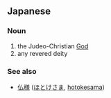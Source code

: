 ==Japanese==
{{ja-kanjitab|神|様}}
===Noun===
{{ja-noun|k|hira=かみさま|rom=kamisama}}
# the Judeo-Christian [[God]]
# any revered deity

=== See also ===
* [[仏様]] ([[ほとけさま]], [[hotokesama]])